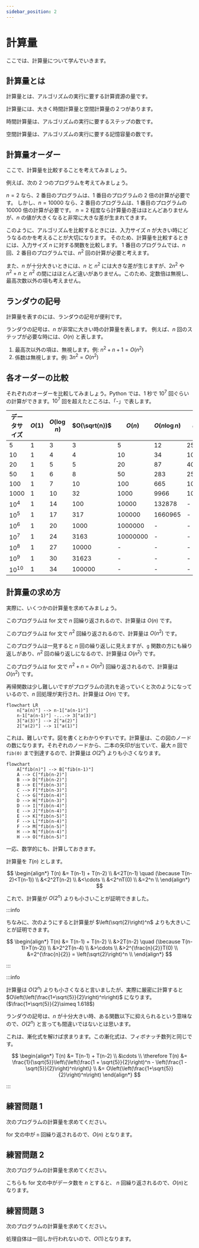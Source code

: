 ```yaml
---
sidebar_position: 2
---
```



# 計算量

ここでは、計算量について学んでいきます。

## 計算量とは

計算量とは、アルゴリズムの実行に要する計算資源の量です。

計算量には、大きく時間計算量と空間計算量の２つがあります。

時間計算量は、アルゴリズムの実行に要するステップの数です。

空間計算量は、アルゴリズムの実行に要する記憶容量の数です。

## 計算量オーダー

ここで、計算量を比較することを考えてみましょう。

例えば、次の 2 つのプログラムを考えてみましょう。

<ViewSource path="/order/example1.ipynb" />

<ViewSource path="/order/example2.ipynb" />

$n = 2$ なら、2 番目のプログラムは、1 番目のプログラムの 2 倍の計算が必要です。
しかし、$n = 10000$ なら、2 番目のプログラムは、1 番目のプログラムの 10000 倍の計算が必要です。
$n = 2$ 程度なら計算量の差はほとんどありませんが、$n$ の値が大きくなると非常に大きな差が生まれてきます。

このように、アルゴリズムを比較するときには、入力サイズ $n$ が大きい時にどうなるのかを考えることが大切になります。
そのため、計算量を比較するときには、入力サイズ $n$ に対する関数を比較します。
1 番目のプログラムでは、$n$ 回、2 番目のプログラムでは、$n^2$ 回の計算が必要と考えます。

また、$n$ が十分大きいときには、$n$ と $n^2$ には大きな差が生じますが、$2n^2$ や $n^2 + n$ と $n^2$ の間にはほとんど違いがありません。このため、定数倍は無視し、最高次数以外の項も考えません。

## ランダウの記号

計算量を表すのには、ランダウの記号が便利です。

ランダウの記号は、$n$ が非常に大きい時の計算量を表します。
例えば、$n$ 回のステップが必要な時には、$O(n)$ と表します。

1. 最高次以外の項は、無視します。例: $n^2 + n + 1 = O(n^2)$
1. 係数は無視します。例: $3n^2 = O(n^2)$

## 各オーダーの比較

それぞれのオーダーを比較してみましょう。Python では、1 秒で $10^7$ 回ぐらいの計算ができます。$10^7$ 回を超えたところは、「-」で表します。

| データサイズ | $O(1)$ | $O(\log n)$ | $O(\sqrt{n})$ | $O(n)$   | $O(n\log n)$ | $O(n^2)$ | $O(n^3)$ | $O(2^n)$ | $O(n!)$ |
| ------------ | ------ | ----------- | ------------- | -------- | ------------ | -------- | -------- | -------- | ------- |
| 5            | 1      | 3           | 3             | 5        | 12           | 25       | 125      | 32       | 120     |
| 10           | 1      | 4           | 4             | 10       | 34           | 100      | 1000     | 1024     | 3628822 |
| 20           | 1      | 5           | 5             | 20       | 87           | 400      | 8000     | 1048576  | -       |
| 50           | 1      | 6           | 8             | 50       | 283          | 2500     | 125000   | -        | -       |
| 100          | 1      | 7           | 10            | 100      | 665          | 10000    | 1000000  | -        | -       |
| 1000         | 1      | 10          | 32            | 1000     | 9966         | 1000000  | -        | -        | -       |
| $10^4$       | 1      | 14          | 100           | 10000    | 132878       | -        | -        | -        | -       |
| $10^5$       | 1      | 17          | 317           | 100000   | 1660965      | -        | -        | -        | -       |
| $10^6$       | 1      | 20          | 1000          | 1000000  | -            | -        | -        | -        | -       |
| $10^7$       | 1      | 24          | 3163          | 10000000 | -            | -        | -        | -        | -       |
| $10^8$       | 1      | 27          | 10000         | -        | -            | -        | -        | -        | -       |
| $10^9$       | 1      | 30          | 31623         | -        | -            | -        | -        | -        | -       |
| $10^{10}$    | 1      | 34          | 100000        | -        | -            | -        | -        | -        | -       |

## 計算量の求め方

実際に、いくつかの計算量を求めてみましょう。

<ViewSource path="/order/example1.ipynb" />

このプログラムは for 文で $n$ 回繰り返されるので、計算量は $O(n)$ です。

<ViewSource path="/order/example2.ipynb" />

このプログラムは for 文で $n^2$ 回繰り返されるので、計算量は $O(n^2)$ です。

<ViewSource path="/order/example3.ipynb" />

このプログラムは一見すると $n$ 回の繰り返しに見えますが、`g` 関数の方にも繰り返しがあり、$n^2$ 回の繰り返しになるので、計算量は $O(n^2)$ です。

<ViewSource path="/order/example4.ipynb" />

このプログラムは for 文で $n^2+n=O(n^2)$ 回繰り返されるので、計算量は $O(n^2)$ です。

<ViewSource path="/recursion/recurrence_relation_rec.ipynb" />

再帰関数は少し難しいですがプログラムの流れを追っていくと次のようになっているので、$n$ 回処理が実行され、計算量は $O(n)$ です。

```mermaid
flowchart LR
    n["a(n)"] --> n-1["a(n-1)"]
    n-1["a(n-1)"] -...-> 3["a(3)"]
    3["a(3)"] --> 2["a(2)"]
    2["a(2)"] --> 1["a(1)"]
```

<ViewSource path="/recursion/fib.ipynb" />

これは、難しいです。図を書くとわかりやすいです。計算量は、この図のノードの数になります。それぞれのノードから、二本の矢印が出ていて、最大 $n$ 回で `fib(0)` まで到達するので、計算量は $O(2^n)$ よりも小さくなります。

```mermaid
flowchart
    A["fib(n)"] --> B["fib(n-1)"]
    A --> C["fib(n-2)"]
    B --> D["fib(n-2)"]
    B --> E["fib(n-3)"]
    C --> F["fib(n-3)"]
    C --> G["fib(n-4)"]
    D --> H["fib(n-3)"]
    D --> I["fib(n-4)"]
    E --> J["fib(n-4)"]
    E --> K["fib(n-5)"]
    F --> L["fib(n-4)"]
    F --> M["fib(n-5)"]
    H --> N["fib(n-4)"]
    H --> O["fib(n-5)"]
```

一応、数学的にも、計算しておきます。

計算量を $T(n)$ とします。

$$
\begin{align*}
    T(n) &= T(n-1) + T(n-2) \\
         &<2T(n-1) \quad (\because T(n-2)<T(n-1)) \\
         &<2^2T(n-2) \\
         &<\cdots \\
         &<2^nT(0) \\
         &=2^n \\
\end{align*}
$$

これで、計算量が $O(2^n)$ よりも小さいことが証明できました。

:::info

ちなみに、次のようにすると計算量が $\left(\sqrt{2}\right)^n$ よりも大きいことが証明できます。

$$
\begin{align*}
    T(n) &= T(n-1) + T(n-2) \\
         &>2T(n-2) \quad (\because T(n-1)>T(n-2)) \\
         &>2^2T(n-4) \\
         &>\cdots \\
         &>2^{\frac{n}{2}}T(0) \\
         &=2^{\frac{n}{2}} = \left(\sqrt{2}\right)^n \\
\end{align*}
$$

:::

:::info

計算量は $O(2^n)$ よりも小さくなると言いましたが、実際に厳密に計算すると $O\left(\left(\frac{1+\sqrt{5}}{2}\right)^n\right)$ になります。($\frac{1+\sqrt{5}}{2}\simeq 1.618$)

ランダウの記号は、$n$ が十分大きい時、ある関数以下に抑えられるという意味なので、$O(2^n)$ と言っても間違いではないとは思います。

これは、漸化式を解けば求まります。この漸化式は、フィボナッチ数列と同じです。

$$
\begin{align*}
    T(n) &= T(n-1) + T(n-2) \\
    &\cdots \\
    \therefore T(n) &= \frac{1}{\sqrt{5}}\left\{\left(\frac{1 + \sqrt{5}}{2}\right)^n - \left(\frac{1 - \sqrt{5}}{2}\right)^n\right\} \\
                    &= O\left(\left(\frac{1+\sqrt{5}}{2}\right)^n\right)
\end{align*}
$$

:::

## 練習問題 1

次のプログラムの計算量を求めてください。

<ViewSource path="/order/exercise1.ipynb" />

<Answer>

for 文の中が `n` 回繰り返されるので、$O(n)$ となります。

</Answer>

## 練習問題 2

次のプログラムの計算量を求めてください。

<ViewSource path="/order/exercise2.ipynb" />

<Answer>

こちらも for 文の中がデータ数を $n$ とすると、 $n$ 回繰り返されるので、$O(n)$となります。

</Answer>

## 練習問題 3

次のプログラムの計算量を求めてください。

<ViewSource path="/order/exercise3.ipynb" />

<Answer>

処理自体は一回しか行われないので、$O(1)$となります。

</Answer>

